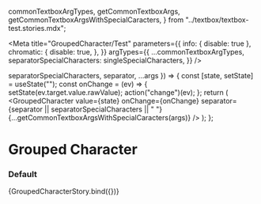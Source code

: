
  commonTextboxArgTypes,
  getCommonTextboxArgs,
  getCommonTextboxArgsWithSpecialCaracters,
} from "../textbox/textbox-test.stories.mdx";

<Meta
  title="GroupedCharacter/Test"
  parameters={{
    info: { disable: true },
    chromatic: {
      disable: true,
    },
  }}
  argTypes={{
    ...commonTextboxArgTypes,
    separatorSpecialCharacters: singleSpecialCharacters,
  }}
/>

  separatorSpecialCharacters,
  separator,
  ...args
}) => {
  const [state, setState] = useState("");
  const onChange = (ev) => {
    setState(ev.target.value.rawValue);
    action("change")(ev);
  };
  return (
    <GroupedCharacter
      value={state}
      onChange={onChange}
      separator={separator || separatorSpecialCharacters || " "}
      {...getCommonTextboxArgsWithSpecialCaracters(args)}
    />
  );
};

# Grouped Character

### Default

<Preview>
  <Story
    name="default"
    args={{
      groups: [2, 2, 4],
      separator: "-",
      separatorSpecialCharacters: undefined,
      ...getCommonTextboxArgs(),
    }}
  >
    {GroupedCharacterStory.bind({})}
  </Story>
</Preview>
